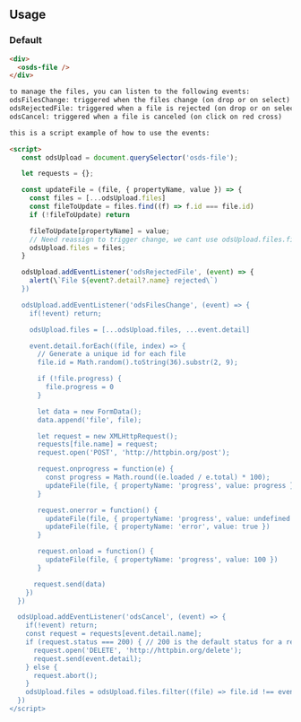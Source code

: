 
<GenericStyle />

## Usage

### Default
<div>
  <osds-file />
</div>

```html
<div>
  <osds-file />
</div>

to manage the files, you can listen to the following events:
odsFilesChange: triggered when the files change (on drop or on select)
odsRejectedFile: triggered when a file is rejected (on drop or on select and the file type is not allowed)
odsCancel: triggered when a file is canceled (on click on red cross)

this is a script example of how to use the events:

<script>
   const odsUpload = document.querySelector('osds-file');

   let requests = {};

   const updateFile = (file, { propertyName, value }) => {
     const files = [...odsUpload.files]
     const fileToUpdate = files.find((f) => f.id === file.id)
     if (!fileToUpdate) return

     fileToUpdate[propertyName] = value;
     // Need reassign to trigger change, we cant use odsUpload.files.find directly
     odsUpload.files = files;
   }

   odsUpload.addEventListener('odsRejectedFile', (event) => {
     alert(\`File ${event?.detail?.name} rejected\`)
   })

   odsUpload.addEventListener('odsFilesChange', (event) => {
     if(!event) return;

     odsUpload.files = [...odsUpload.files, ...event.detail]

     event.detail.forEach((file, index) => {
       // Generate a unique id for each file
       file.id = Math.random().toString(36).substr(2, 9);

       if (!file.progress) {
         file.progress = 0
       }

       let data = new FormData();
       data.append('file', file);

       let request = new XMLHttpRequest();
       requests[file.name] = request;
       request.open('POST', 'http://httpbin.org/post');

       request.onprogress = function(e) {
         const progress = Math.round((e.loaded / e.total) * 100);
         updateFile(file, { propertyName: 'progress', value: progress })
       }

       request.onerror = function() {
         updateFile(file, { propertyName: 'progress', value: undefined })
         updateFile(file, { propertyName: 'error', value: true })
       }

       request.onload = function() {
         updateFile(file, { propertyName: 'progress', value: 100 })
       }

      request.send(data)
    })
  })

  odsUpload.addEventListener('odsCancel', (event) => {
    if(!event) return;
    const request = requests[event.detail.name];
    if (request.status === 200) { // 200 is the default status for a request done
      request.open('DELETE', 'http://httpbin.org/delete');
      request.send(event.detail);
    } else {
      request.abort();
    }
    odsUpload.files = odsUpload.files.filter((file) => file.id !== event.detail.id);
  })
</script>
```
